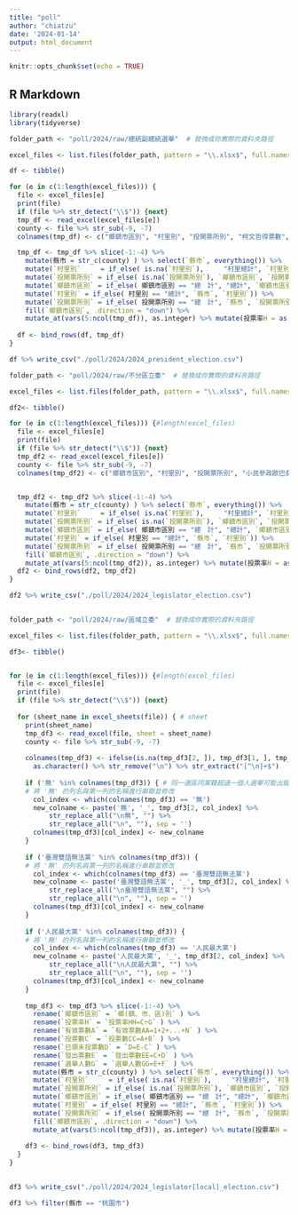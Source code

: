 ```yaml
---
title: "poll"
author: "chiatzu"
date: '2024-01-14'
output: html_document
---
```


```r
knitr::opts_chunk$set(echo = TRUE)
```

## R Markdown

```r
library(readxl)
library(tidyverse)
```

```r
folder_path <- "poll/2024/raw/總統副總統選舉"  # 替換成你實際的資料夾路徑

excel_files <- list.files(folder_path, pattern = "\\.xlsx$", full.names = TRUE)

df <- tibble()

for (e in c(1:length(excel_files))) {
  file <- excel_files[e]
  print(file)
  if (file %>% str_detect("\\$")) {next}
  tmp_df <- read_excel(excel_files[e]) 
  county <- file %>% str_sub(-9, -7)
  colnames(tmp_df) <- c("鄉鎮市區別", "村里別", "投開票所別", "柯文哲得票數", "賴清德得票數", "侯友宜得票數", "有效票數A", "無效票數B", "投票數C", "已領未投票數D", "發出票數E", "用餘票數F", "選舉人數G", "投票率H")

  tmp_df <- tmp_df %>% slice(-1:-4) %>%
    mutate(縣市 = str_c(county) ) %>% select(`縣市`, everything()) %>%
    mutate(`村里別`     = if_else( is.na(`村里別`),     "村里總計", `村里別`) ) %>%
    mutate(`投開票所別` = if_else( is.na(`投開票所別`), `鄉鎮市區別`, `投開票所別`) ) %>%
    mutate(`鄉鎮市區別` = if_else( 鄉鎮市區別 == "總　計", "總計", `鄉鎮市區別`)) %>%
    mutate(`村里別` = if_else( 村里別 == "總計", `縣市`, `村里別`)) %>%
    mutate(`投開票所別` = if_else( 投開票所別 == "總　計", `縣市`, `投開票所別`)) %>%
    fill(`鄉鎮市區別`, .direction = "down") %>%
    mutate_at(vars(5:ncol(tmp_df)), as.integer) %>% mutate(投票率H = as.double(投票率H))  
  
  df <- bind_rows(df, tmp_df)
}

df %>% write_csv("./poll/2024/2024_president_election.csv")
```

```r


folder_path <- "poll/2024/raw/不分區立委"  # 替換成你實際的資料夾路徑

excel_files <- list.files(folder_path, pattern = "\\.xlsx$", full.names = TRUE)

df2<- tibble()

for (e in c(1:length(excel_files))) {#length(excel_files)
  file <- excel_files[e]
  print(file)
  if (file %>% str_detect("\\$")) {next}
  tmp_df2 <- read_excel(excel_files[e]) 
  county <- file %>% str_sub(-9, -7)
  colnames(tmp_df2) <- c("鄉鎮市區別", "村里別", "投開票所別", "小民參政歐巴桑聯盟", "台灣綠黨", "臺灣雙語無法黨", "台灣基進", "中華統一促進黨", "民主進步黨", "制度救世島", "時代力量", "中國國民黨", "司法改革黨", "新黨", "台灣民眾黨", "台灣維新", "親民黨", "人民最大黨", "台灣團結聯盟", "有效票數A", "無效票數B", "投票數C", "已領未投票數D", "發出票數E", "用餘票數F", "選舉人數G", "投票率H")


  tmp_df2 <- tmp_df2 %>% slice(-1:-4) %>%
    mutate(縣市 = str_c(county) ) %>% select(`縣市`, everything()) %>%
    mutate(`村里別`     = if_else( is.na(`村里別`),     "村里總計", `村里別`) ) %>%
    mutate(`投開票所別` = if_else( is.na(`投開票所別`), `鄉鎮市區別`, `投開票所別`) ) %>%
    mutate(`鄉鎮市區別` = if_else( 鄉鎮市區別 == "總　計", "總計", `鄉鎮市區別`)) %>%
    mutate(`村里別` = if_else( 村里別 == "總計", `縣市`, `村里別`)) %>%
    mutate(`投開票所別` = if_else( 投開票所別 == "總　計", `縣市`, `投開票所別`)) %>%
    fill(`鄉鎮市區別`, .direction = "down") %>%
    mutate_at(vars(5:ncol(tmp_df2)), as.integer) %>% mutate(投票率H = as.double(投票率H)) 
  df2 <- bind_rows(df2, tmp_df2)
}

df2 %>% write_csv("./poll/2024/2024_legislator_election.csv")
  
```


```r
folder_path <- "poll/2024/raw/區域立委"  # 替換成你實際的資料夾路徑

excel_files <- list.files(folder_path, pattern = "\\.xlsx$", full.names = TRUE)

df3<- tibble()


for (e in c(1:length(excel_files))) {#length(excel_files)
  file <- excel_files[e]
  print(file)
  if (file %>% str_detect("\\$")) {next}
  
  for (sheet_name in excel_sheets(file)) { # sheet
    print(sheet_name)
    tmp_df3 <- read_excel(file, sheet = sheet_name) 
    county <- file %>% str_sub(-9, -7)
  
    colnames(tmp_df3) <- ifelse(is.na(tmp_df3[2, ]), tmp_df3[1, ], tmp_df3[2, ]) %>% 
      as.character() %>% str_remove("\n") %>% str_extract("[^\n]+$")
  
    if ('無' %in% colnames(tmp_df3)) { # 同一選區同黨籍超過一個人選舉可能出錯
    # 將 '無' 的列名與第一列的名稱進行串聯並修改
      col_index <- which(colnames(tmp_df3) == '無')
      new_colname <- paste('無', '_', tmp_df3[2, col_index] %>%
          str_replace_all("\n無", "") %>%
          str_replace_all("\n", ""), sep = '')
      colnames(tmp_df3)[col_index] <- new_colname
    }
    
    if ('臺灣雙語無法黨' %in% colnames(tmp_df3)) {
    # 將 '無' 的列名與第一列的名稱進行串聯並修改
      col_index <- which(colnames(tmp_df3) == '臺灣雙語無法黨')
      new_colname <- paste('臺灣雙語無法黨', '_', tmp_df3[2, col_index] %>%
          str_replace_all("\n臺灣雙語無法黨", "") %>%
          str_replace_all("\n", ""), sep = '')
      colnames(tmp_df3)[col_index] <- new_colname
    }
    
    if ('人民最大黨' %in% colnames(tmp_df3)) {
    # 將 '無' 的列名與第一列的名稱進行串聯並修改
      col_index <- which(colnames(tmp_df3) == '人民最大黨')
      new_colname <- paste('人民最大黨', '_', tmp_df3[2, col_index] %>%
          str_replace_all("\n人民最大黨", "") %>%
          str_replace_all("\n", ""), sep = '')
      colnames(tmp_df3)[col_index] <- new_colname
    }
  
    tmp_df3 <- tmp_df3 %>% slice(-1:-4) %>%
      rename(`鄉鎮市區別` = `鄉(鎮、市、區)別` ) %>%
      rename(`投票率H` = `投票率HH=C÷G` ) %>%
      rename(`有效票數A` = `有效票數AA=1+2+...+N` ) %>%
      rename(`投票數C` = `投票數CC=A+B` ) %>%
      rename(`已領未投票數D` = `D=E-C` ) %>%
      rename(`發出票數E` = `發出票數EE=C+D` ) %>%
      rename(`選舉人數G` = `選舉人數GG=E+F` ) %>%
      mutate(縣市 = str_c(county) ) %>% select(`縣市`, everything()) %>%
      mutate(`村里別`     = if_else( is.na(`村里別`),     "村里總計", `村里別`) ) %>%
      mutate(`投開票所別` = if_else( is.na(`投開票所別`), `鄉鎮市區別`, `投開票所別`) ) %>%
      mutate(`鄉鎮市區別` = if_else( 鄉鎮市區別 == "總　計", "總計", `鄉鎮市區別`)) %>%
      mutate(`村里別` = if_else( 村里別 == "總計", `縣市`, `村里別`)) %>%
      mutate(`投開票所別` = if_else( 投開票所別 == "總　計", `縣市`, `投開票所別`)) %>%
      fill(`鄉鎮市區別`, .direction = "down") %>%
      mutate_at(vars(5:ncol(tmp_df3)), as.integer) %>% mutate(投票率H = as.double(投票率H)) 
    
    df3 <- bind_rows(df3, tmp_df3)  
  }
}
 

df3 %>% write_csv("./poll/2024/2024_legislator[local]_election.csv")

df3 %>% filter(縣市 == "桃園市")
```

















